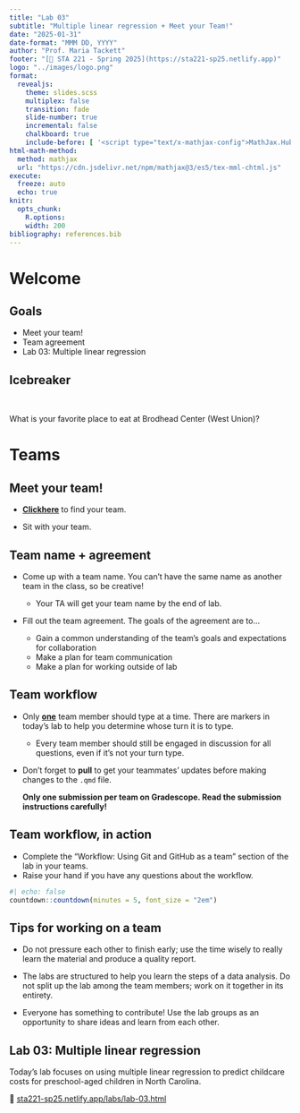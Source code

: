 ```yaml
---
title: "Lab 03"
subtitle: "Multiple linear regression + Meet your Team!"
date: "2025-01-31"
date-format: "MMM DD, YYYY"
author: "Prof. Maria Tackett"
footer: "[🔗 STA 221 - Spring 2025](https://sta221-sp25.netlify.app)"
logo: "../images/logo.png"
format: 
  revealjs: 
    theme: slides.scss
    multiplex: false
    transition: fade
    slide-number: true
    incremental: false 
    chalkboard: true
    include-before: [ '<script type="text/x-mathjax-config">MathJax.Hub.Config({tex2jax: {enableAssistiveMml: false}});</script>']
html-math-method:
  method: mathjax
  url: "https://cdn.jsdelivr.net/npm/mathjax@3/es5/tex-mml-chtml.js"
execute:
  freeze: auto
  echo: true
knitr:
  opts_chunk: 
    R.options:      
    width: 200
bibliography: references.bib
---
```


# Welcome

## Goals

-   Meet your team!
-   Team agreement
-   Lab 03: Multiple linear regression

## Icebreaker

<br>

::: question
What is your favorite place to eat at Brodhead Center (West Union)?
:::

# Teams

## Meet your team!

-   [**Click**](https://prodduke-my.sharepoint.com/:x:/g/personal/mt324_duke_edu/EWmBSHOfYhJLlxYJKEDFpT8BZNmQsC41rm4hA6uaOqrA1w?e=sUNxBJ)[ **here**](https://prodduke-my.sharepoint.com/:x:/g/personal/mt324_duke_edu/EWmBSHOfYhJLlxYJKEDFpT8BZNmQsC41rm4hA6uaOqrA1w?e=sUNxBJ) to find your team.

-   Sit with your team.

## Team name + agreement

-   Come up with a team name. You can't have the same name as another team in the class, so be creative!

    -   Your TA will get your team name by the end of lab.

-   Fill out the team agreement. The goals of the agreement are to...

    -   Gain a common understanding of the team's goals and expectations for collaboration
    -   Make a plan for team communication
    -   Make a plan for working outside of lab

## Team workflow

-   Only <u>**one**</u> team member should type at a time. There are markers in today's lab to help you determine whose turn it is to type.

    -   Every team member should still be engaged in discussion for all questions, even if it's not your turn type.

-   Don't forget to **pull** to get your teammates' updates before making changes to the `.qmd` file.

    ::: callout-important
    **Only one submission per team on Gradescope. Read the submission instructions carefully!**
    :::

## Team workflow, in action

-   Complete the "Workflow: Using Git and GitHub as a team" section of the lab in your teams.
-   Raise your hand if you have any questions about the workflow.

```r
#| echo: false
countdown::countdown(minutes = 5, font_size = "2em")
```

## Tips for working on a team

-   Do not pressure each other to finish early; use the time wisely to really learn the material and produce a quality report.

-   The labs are structured to help you learn the steps of a data analysis. Do not split up the lab among the team members; work on it together in its entirety.

-   Everyone has something to contribute! Use the lab groups as an opportunity to share ideas and learn from each other.

## Lab 03: Multiple linear regression

Today’s lab focuses on using multiple linear regression to predict childcare costs for preschool-aged children in North Carolina.

🔗 [sta221-sp25.netlify.app/labs/lab-03.html](../labs/lab-03.html)

